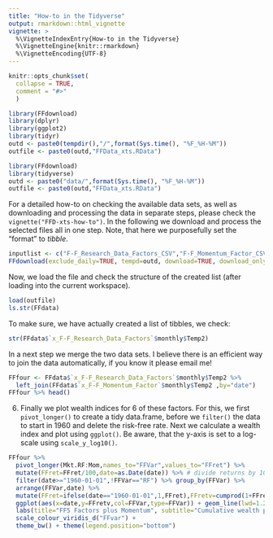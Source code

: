 ```yaml
---
title: "How-to in the Tidyverse"
output: rmarkdown::html_vignette
vignette: >
  %\VignetteIndexEntry{How-to in the Tidyverse}
  %\VignetteEngine{knitr::rmarkdown}
  %\VignetteEncoding{UTF-8}
---
```


```r
knitr::opts_chunk$set(
  collapse = TRUE,
  comment = "#>"
  )
```

```r
library(FFdownload)
library(dplyr)
library(ggplot2)
library(tidyr)
outd <- paste0(tempdir(),"/",format(Sys.time(), "%F_%H-%M"))
outfile <- paste0(outd,"FFData_xts.RData")
```
```r
library(FFdownload)
library(tidyverse)
outd <- paste0("data/",format(Sys.time(), "%F_%H-%M"))
outfile <- paste0(outd,"FFData_xts.RData")
```

For a detailed how-to on checking the available data sets, as well as downloading and processing the data in separate steps, please check the `vignette("FFD-xts-how-to")`. In the following we download and process the selected files all in one step. Note, that here we purposefully set the "format" to _tibble_.

```r
inputlist <- c("F-F_Research_Data_Factors_CSV","F-F_Momentum_Factor_CSV")
FFdownload(exclude_daily=TRUE, tempd=outd, download=TRUE, download_only=FALSE, inputlist=inputlist, output_file = outfile, format = "tibble")
```

Now, we load the file and check the structure of the created list (after loading into the current workspace).

```r
load(outfile)
ls.str(FFdata)
```

To make sure, we have actually created a list of tibbles, we check:

```r
str(FFdata$`x_F-F_Research_Data_Factors`$monthly$Temp2)
```

In a next step we merge the two data sets. I believe there is an efficient way to join the data automatically, if you know it please email me!

```r
FFfour <- FFdata$`x_F-F_Research_Data_Factors`$monthly$Temp2 %>% 
  left_join(FFdata$`x_F-F_Momentum_Factor`$monthly$Temp2 ,by="date") 
FFfour %>% head()
```

6.  Finally we plot wealth indices for 6 of these factors. For this, we first `pivot_longer()` to create a tidy data.frame, before we `filter()` the data to start in 1960 and delete the risk-free rate. Next we calculate a wealth index and plot using `ggplot()`. Be aware, that the y-axis is set to a log-scale using `scale_y_log10()`.

```r
FFfour %>% 
  pivot_longer(Mkt.RF:Mom,names_to="FFVar",values_to="FFret") %>% 
  mutate(FFret=FFret/100,date=as.Date(date)) %>% # divide returns by 100
  filter(date>="1960-01-01",!FFVar=="RF") %>% group_by(FFVar) %>% 
  arrange(FFVar,date) %>%
  mutate(FFret=ifelse(date=="1960-01-01",1,FFret),FFretv=cumprod(1+FFret)-1) %>% 
  ggplot(aes(x=date,y=FFretv,col=FFVar,type=FFVar)) + geom_line(lwd=1.2) + scale_y_log10() +
  labs(title="FF5 Factors plus Momentum", subtitle="Cumulative wealth plots",ylab="cum. returns") + 
  scale_colour_viridis_d("FFvar") +
  theme_bw() + theme(legend.position="bottom")
```
